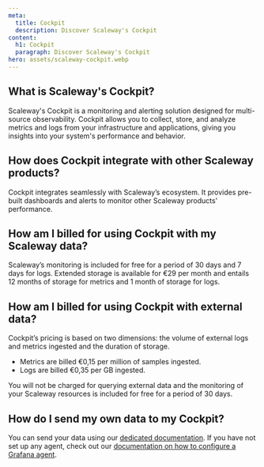 ```yaml
---
meta:
  title: Cockpit
  description: Discover Scaleway's Cockpit
content:
  h1: Cockpit
  paragraph: Discover Scaleway's Cockpit
hero: assets/scaleway-cockpit.webp
---
```


## What is Scaleway's Cockpit?

Scaleway's Cockpit is a monitoring and alerting solution designed for multi-source observability. Cockpit allows you to collect, store, and analyze metrics and logs from your infrastructure and applications, giving you insights into your system's performance and behavior.

## How does Cockpit integrate with other Scaleway products?

Cockpit integrates seamlessly with Scaleway’s ecosystem. It provides pre-built dashboards and alerts to monitor other Scaleway products' performance.

## How am I billed for using Cockpit with my Scaleway data?

Scaleway’s monitoring is included for free for a period of 30 days and 7 days for logs.
Extended storage is available for €29 per month and entails 12 months of storage for metrics and 1 month of storage for logs.

## How am I billed for using Cockpit with external data?

Cockpit’s pricing is based on two dimensions: the volume of external logs and metrics ingested and the duration of storage.
- Metrics are billed €0,15 per million of samples ingested.
- Logs are billed €0,35 per GB ingested.

You will not be charged for querying external data and the monitoring of your Scaleway resources is included for free for a period of 30 days.

## How do I send my own data to my Cockpit?

You can send your data using our [dedicated documentation](/observability/cockpit/how-to/send-metrics-logs-to-cockpit/).
If you have not set up any agent, check out our [documentation on how to configure a Grafana agent](/observability/cockpit/api-cli/configuring-grafana-agent/).
